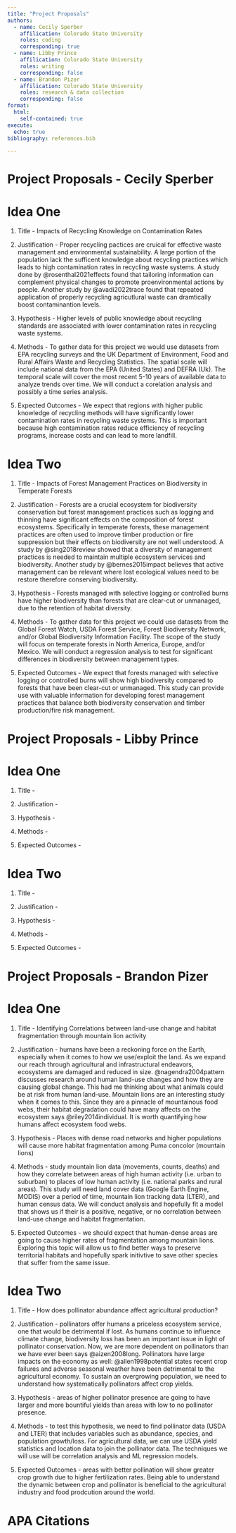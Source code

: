 ```yaml
---
title: "Project Proposals"
authors: 
  - name: Cecily Sperber
    affilication: Colorado State University
    roles: coding
    corresponding: true 
  - name: Libby Prince
    affilication: Colorado State University
    roles: writing 
    corresponding: false
  - name: Brandon Pizer
    affilication: Colorado State University
    roles: research & data collection 
    corresponding: false
format:
  html:
    self-contained: true
execute:
  echo: true
bibliography: references.bib

---
```



# Project Proposals - Cecily Sperber
# Idea One
1. Title - Impacts of Recycling Knowledge on Contamination Rates

2. Justification - Proper recycling pactices are cruical for effective waste management and environmental sustainability. A large portion of the population lack the sufficent knowledge about recycling practices which leads to high contamination rates in recycling waste systems. A study done by @rosenthal2021effects found that tailoring information can complement physical changes to promote proenvironmental actions by people. Another study by @avadi2022trace found that repeated application of properly recycling agricutlural waste can dramtically boost contaminantion levels. 

3. Hypothesis - Higher levels of public knowledge about recycling standards are associated with lower contamination rates in recycling waste systems. 

4. Methods - To gather data for this project we would use datasets from EPA recycling surveys and the UK Department of Environment, Food and Rural Affairs Waste and Recycling Statistics. The spatial scale will include national data from the EPA (United States) and DEFRA (Uk). The temporal scale will cover the most recent 5-10 years of available data to analyze trends over time. We will conduct a corelation analysis and possibly a time series analysis. 

5. Expected Outcomes - We expect that regions with higher public knowledge of recycling methods will have significantly lower contamination rates in recycling waste systems. This is important because high contamination rates reduce efficiency of recycling programs, increase costs and can lead to more landfill. 


# Idea Two
1. Title - Impacts of Forest Management Practices on Biodiversity in Temperate Forests

2. Justification - Forests are a crucial ecosystem for biodiversity conservation but forest management practices such as logging and thinning have significant effects on the composition of forest ecosystems. Specifically in temperate forests, these management practices are often used to improve timber production or fire suppression but their effects on biodiversity are not well understood. A study by @sing2018review showed that a diversity of management practices is needed to maintain multiple ecosystem services and biodiversity. Another study by @bernes2015impact believes that active management can be relevant where lost ecological values need to be restore therefore conserving biodiversity. 

3. Hypothesis - Forests managed with selective logging or controlled burns have higher biodiversity than forests that are clear-cut or unmanaged, due to the retention of habitat diversity. 

4. Methods - To gather data for this project we could use datasets from the Global Forest Watch, USDA Forest Service, Forest Biodiversity Network, and/or Global Biodiversity Information Facility. The scope of the study will focus on temperate forests in North America, Europe, and/or Mexico. We will conduct a regression analysis to test for significant differences in biodiversity between management types. 

5. Expected Outcomes - We expect that forests managed with selective logging or controlled burns will show high biodiversity compared to forests that have been clear-cut or unmanaged. This study can provide use with valuable information for developing forest management practices that balance both biodiversity conservation and timber production/fire risk management. 



# Project Proposals - Libby Prince
# Idea One
1. Title -


2. Justification -


3. Hypothesis -


4. Methods -


5. Expected Outcomes -


# Idea Two
1. Title -


2. Justification -


3. Hypothesis -


4. Methods -


5. Expected Outcomes -




# Project Proposals - Brandon Pizer
# Idea One
1. Title - Identifying Correlations between land-use change and habitat fragmentation through mountain lion activity

2. Justification - humans have been a reckoning force on the Earth, especially when it comes to how we use/exploit the land. As we expand our reach through agricultural and infrastructural endeavors, ecosystems are damaged and reduced in size. @nagendra2004pattern discusses research around human land-use changes and how they are causing global change. This had me thinking about what animals could be at risk from human land-use. Mountain lions are an interesting study when it comes to this. Since they are a pinnacle of mountainous food webs, their habitat degradation could have many affects on the ecosystem says @riley2014individual. It is worth quantifying how humans affect ecosystem food webs.

3. Hypothesis - Places with dense road networks and higher populations will cause more habitat fragmentation among Puma concolor (mountain lions)

4. Methods - study mountain lion data (movements, counts, deaths) and how they correlate between areas of high human activity (i.e. urban to suburban) to places of low human activity (i.e. national parks and rural areas). This study will need land cover data (Google Earth Engine, MODIS) over a period of time, mountain lion tracking data (LTER), and human census data. We will conduct analysis and hopefully fit a model that shows us if their is a positive, negative, or no correlation between land-use change and habitat fragmentation.

5. Expected Outcomes - we should expect that human-dense areas are going to cause higher rates of fragmentation among mountain lions. Exploring this topic will allow us to find better ways to preserve territorial habitats and hopefully spark initivtive to save other species that suffer from the same issue.


# Idea Two
1. Title - How does pollinator abundance affect agricultural production?

2. Justification - pollinators offer humans a priceless ecosystem service, one that would be detrimental if lost. As humans continue to influence climate change, biodiversity loss has been an important issue in light of pollinator conservation. Now, we are more dependent on pollinators than we have ever been says @aizen2008long. Pollinators have large impacts on the economy as well: @allen1998potential states recent crop failures and adverse seasonal weather have been detrimental to the agricultural economy. To sustain an overgrowing population, we need to understand how systematically pollinators affect crop yields.

3. Hypothesis - areas of higher pollinator presence are going to have larger and more bountiful yields than areas with low to no pollinator presence.

4. Methods - to test this hypothesis, we need to find pollinator data (USDA and LTER) that includes variables such as abundance, species, and population growth/loss. For agricultural data, we can use USDA yield statistics and location data to join the pollinator data. The techniques we will use will be correlation analysis and ML regression models.

5. Expected Outcomes - areas with better pollination will show greater crop growth due to higher fertilization rates. Being able to understand the dynamic between crop and pollinator is beneficial to the agricultural industry and food prodcution around the world.



# APA Citations
